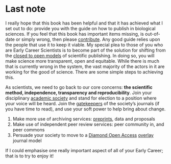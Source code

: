 # Last note {- #lastnote}

I really hope that this book has been helpful and that it has achieved what I set out to do: provide you with the guide on how to publish in biological sciences. If you feel that this book has important items missing, is out-of-date or simply wrong, then please [contribute](#contribute). Any good guide relies upon the people that use it to keep it viable. My special plea to those of you who are Early Career Scientists is to become part of the solution for shifting from the [closed to open models](#openscience) of scientific publishing. In doing so, you will make science more transparent, open and equitable. While there is much that is currently wrong in the system, the vast majority of the actors in it are working for the good of science. There are some simple steps to achieving this.

As scientists, we need to go back to our core concerns: **the scientific method, independence, transparency and reproducibility**. Join your disciplinary [academic society](#societies) and stand for election to a position where your voice will be heard. Join the [gatekeepers](#gatekeepers) of the society's journals (if you have time to read), and use your soft power to help bring about change.

1. Make more use of archiving services: [preprints](#preprints2), data and proposals
1. Make use of independent peer review services: peer community in, and  peer commons
1. Persuade your society to move to a [Diamond Open Access](#diamond) [overlay](#overlay) journal model

If I could emphasise one really important aspect of all of your Early Career; that is to try to enjoy it! 
